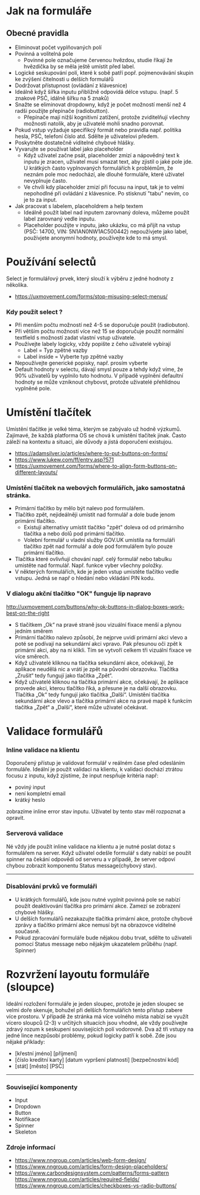 

<Meta title="2. Guideline/Forms" /> 


# Jak na formuláře

## Obecné pravidla
- Eliminovat počet vyplňovaných polí
- Povinná a volitelná pole
    - Povinné pole označujeme červenou hvězdou, studie říkají že hvězdička by se měla ještě umístit před label.
- Logické seskupování polí, které k sobě patří popř. pojmenovávání skupin ke zvýšení čitelnosti u delších formulářů
- Dodržovat přístupnost (ovládání z klávesnice)
- Ideálně když šířka inputu přibližně odpovídá délce vstupu. (např. 5 znakové PSČ, idálně šířku na 5 znaků)
- Snažte se eliminovat dropdowny, když je počet možností menší než 4 radši použijte přepínače (radiobutton).
    - Přepínače mají nižší kognitivní zatížení, protože zviditelňují všechny možnosti natolik, aby je uživatelé mohli snadno porovnat. 
- Pokud vstup vyžaduje specifikcý formát nebo pravidla např. politika hesla, PSČ, telefoní číslo atd. Sdělte je uživatelovi předem.
- Poskytněte dostatečně viditelné chybové hlášky.
- Vyvarujte se používat label jako placeholder
    - Když uživatel začne psát, placeholder zmizí a nápovědný text k inputu je zracen, uživatel musí smazat text, aby zjistil o jaké pole jde. U krátkých často vyplnovaných formulářích k problémům, že neznám pole moc nedochází, ale dlouhé formuláře, které uživatel nevyplnuje často.
    - Ve chvíli kdy placeholder zmizí při focusu na input, tak je to velmi nepohodlné při ovládání z klávesnice. Po stisknutí "tabu" nevím, co je to za input.
- Jak pracovat s labelem, placeholdrem a help textem
    - Ideálně použít label nad inputem zarovnaný doleva, můžeme použít label zarovnaný vedle inputu. 
    - Placeholder použijte v inputu, jako ukázku, co má přijít na vstup (PSČ: 14700, VIN: 5N1AN0NW1AC500442) nepoužívjete jako label, používjete anonymní hodnoty, používejte kde to má smysl.

# Používání selectů
Select je formulářový prvek, který slouží k výběru z jedné hodnoty z několika. 
- https://uxmovement.com/forms/stop-misusing-select-menus/

### Kdy použít select ?
- Při menším počtu možností než 4-5 se doporučuje použít (radiobuton).
- Při větším počtu možností více než 15 se doporučuje použít normální textfield s možností zadat vlastní vstup uživatele.
- Používejte labely logicky, vždy popište z čeho uživatelé vybírají
    - Label = Typ zpětné vazby
    - Label inside = Vyberte typ zpětné vazby
- Nepoužívejte generické popisky, např. prosím vyberte
- Default hodnoty v selectu, dávají smysl pouze a tehdy když víme, že 90% uživatelů by vyplnilo tuto hodnotu. V případě vyplnění defaultní hodnoty se může vzniknout chybovst, protože uživatelé přehlídnou vyplněné pole. 


# Umístění tlačítek
Umístění tlačítke je velké téma, kterým se zabývalo už hodně výzkumů. Zajímavé, že každá platforma OS se chová k umístění tlačítek jinak. Často záleží na kontextu a situaci, ale důvody a jistá doporučení existujou.
- https://adamsilver.io/articles/where-to-put-buttons-on-forms/
- https://www.lukew.com/ff/entry.asp?571
- https://uxmovement.com/forms/where-to-align-form-buttons-on-different-layouts/

### Umístění tlačítek na webových formulářích, jako samostatná stránka. 
- Primární tlačítko by mělo být nalevo pod formulářem.
- Tlačítko zpět, nejideálněji umístit nad formulář a dole bude jenom primární tlačítko. 
    - Existují alternativy umístit tlačítko "zpět" doleva od od primárního tlačítka a nebo dolů pod primární tlačítko.
    - Volební formulář u vladní služby GOV.UK umístila na formuláři tlačítko zpět nad formulář a dole pod formulářem bylo pouze primární tlačítko.
- Tlačítka které ovlivňují chování např. celý formulář nebo tabulku umistěte nad formulář. Např. funkce vyber všechny položky.
- V některých formulářích, kde je jeden vstup umistěte tlačítko vedle vstupu. Jedná se např o hledání nebo vkládání PIN kodu. 


### V dialogu akční tlačítko "OK" funguje líp napravo
http://uxmovement.com/buttons/why-ok-buttons-in-dialog-boxes-work-best-on-the-right
- S tlačítkem „Ok“ na pravé straně jsou vizuální fixace menší a plynou jedním směrem
- Primární tlačítko nalevo způsobí, že nejprve uvidí primární akci vlevo a poté se podívají na sekundární akci vpravo. Pak přesunou oči zpět k primární akci, aby na ni klikli. Tím se vytvoří celkem tři vizuální fixace ve více směrech.
- Když uživatelé kliknou na tlačítka sekundární akce, očekávají, že aplikace neudělá nic a vrátí je zpět na původní obrazovku. Tlačítka „Zrušit“ tedy fungují jako tlačítka „Zpět“.
- Když uživatelé kliknou na tlačítka primární akce, očekávají, že aplikace provede akci, kterou tlačítko říká, a přesune je na další obrazovku. Tlačítka „Ok“ tedy fungují jako tlačítka „Další“. Umístění tlačítka sekundární akce vlevo a tlačítka primární akce na pravé mapě k funkcím tlačítka „Zpět“ a „Další“, které může uživatel očekávat.



# Validace formulářů
### Inline validace na klientu

Doporučený přístup je validovat formulář v reálném čase před odesláním formuláře. Ideální je použít validaci na klientu, k validaci dochází ztrátou focusu z inputu, když zjistíme, že input nespňuje kritéria např: 
- poviný input
- není kompletní email
- krátký heslo

zobrazíme inline error stav inputu. Uživatel by tento stav měl rozpoznat a opravit.



### Serverová validace
Né vždy jde použít inline validace na klientu a je nutné poslat dotaz s formulářem na server. Když uživatel odešle formulář s daty nabízí se použít spinner na čekání odpovědi od serveru a v případě, že server odpoví chybou zobrazit komponentu Status message(chybový stav).

---

### Disablování prvků ve formuláři
- U krátkých formulářů, kde jsou nutné vyplnit povinná pole se nabízí použít deaktivování tlačítka pro primární akce. Zamezí se zobrazení chybové hlášky.
- U delších formulářů nezakazujte tlačítka primární akce, protože chybové zprávy a tlačítko primární akce nemusí být na obrazovce viditelné současně.
- Pokud zpracování formuláře bude nějakou dobu trvat, sdělte to uživateli pomocí Status message nebo nějakým ukazatelem průběhu (např. Spinner)

# Rozvržení layoutu formuláře (sloupce)
Ideální rozložení formuláře je jeden sloupec, protože je jeden sloupec se velmi doře skenuje, bohužel při delších formulářích tento přístup zabere více prostoru. V případě že stránka má více volného místa nabízí se využít vícero sloupců (2-3) v určitých situacích jsou vhodné, ale vždy používejte zdravý rozum k seskupení souvisejících polí vodorovně. Dva až tři vstupy na jedné lince nezpůsobí problémy, pokud logicky patří k sobě. Zde jsou nějaké příklady:

- [křestní jméno]  [příjmení]
- [číslo kreditní karty] [datum vypršení platnosti] [bezpečnostní kód]
- [stát] [město]  [PSČ]



---

### Související komponenty
- Input
- Dropdown
- Button
- Notifikace
- Spinner
- Skeleton  

### Zdroje informací
- https://www.nngroup.com/articles/web-form-design/
- https://www.nngroup.com/articles/form-design-placeholders/
- https://www.carbondesignsystem.com/patterns/forms-pattern
    https://www.nngroup.com/articles/required-fields/
    https://www.nngroup.com/articles/checkboxes-vs-radio-buttons/